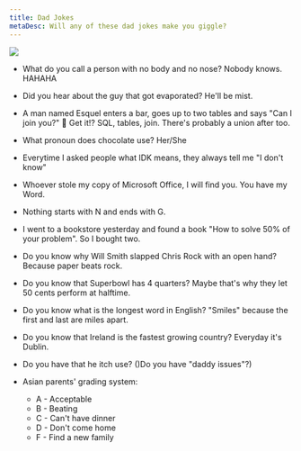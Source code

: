 ```yaml
---
title: Dad Jokes
metaDesc: Will any of these dad jokes make you giggle?
---
```


<img src="/images/dads-joke.png" />

- What do you call a person with no body and no nose? Nobody knows. HAHAHA

- Did you hear about the guy that got evaporated? He'll be mist.

- A man named Esquel enters a bar, goes up to two tables and says "Can I join you?" 🤭 Get it!? SQL, tables, join. There's probably a union after too.

- What pronoun does chocolate use? Her/She

- Everytime I asked people what IDK means, they always tell me "I don't know"

- Whoever stole my copy of Microsoft Office, I will find you. You have my Word.

- Nothing starts with N and ends with G.

- I went to a bookstore yesterday and found a book "How to solve 50% of your problem". So I bought two.

- Do you know why Will Smith slapped Chris Rock with an open hand? Because paper beats rock.

- Do you know that Superbowl has 4 quarters? Maybe that's why they let 50 cents perform at halftime.

- Do you know what is the longest word in English? "Smiles" because the first and last are miles apart.

- Do you know that Ireland is the fastest growing country? Everyday it's Dublin.

- Do you have that he itch use? ()Do you have "daddy issues"?)

- Asian parents' grading system:
  - A - Acceptable
  - B - Beating
  - C - Can't have dinner
  - D - Don't come home
  - F - Find a new family
